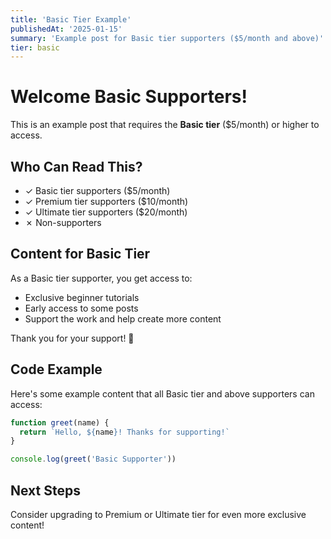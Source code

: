 ```yaml
---
title: 'Basic Tier Example'
publishedAt: '2025-01-15'
summary: 'Example post for Basic tier supporters ($5/month and above)'
tier: basic
---
```


# Welcome Basic Supporters!

This is an example post that requires the **Basic tier** ($5/month) or higher to access.

## Who Can Read This?

- ✓ Basic tier supporters ($5/month)
- ✓ Premium tier supporters ($10/month)
- ✓ Ultimate tier supporters ($20/month)
- ✗ Non-supporters

## Content for Basic Tier

As a Basic tier supporter, you get access to:
- Exclusive beginner tutorials
- Early access to some posts
- Support the work and help create more content

Thank you for your support! 🎉

## Code Example

Here's some example content that all Basic tier and above supporters can access:

```javascript
function greet(name) {
  return `Hello, ${name}! Thanks for supporting!`
}

console.log(greet('Basic Supporter'))
```

## Next Steps

Consider upgrading to Premium or Ultimate tier for even more exclusive content!
